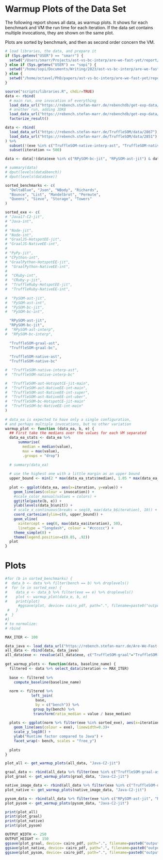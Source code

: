 # Warmup Plots of the Data Set

The following report shows all data, as warmup plots.
It shows for each benchmark and VM the run time for each iteration.
If the data set contains multiple invocations, they are shown on the same plot.

Plots are sorted by benchmark, and then as second order concern the VM.

```r
# load libraries, the data, and prepare it
if (Sys.getenv("USER") == "smarr") {
  setwd("/Users/smarr/Projects/ast-vs-bc-interp/are-we-fast-yet/report/bc-vs-ast")
} else if (Sys.getenv("USER") == "sopi") {
  setwd("/home/sopi/Documents/Writing/2023/ast-vs-bc-interp/are-we-fast-yet/report/bc-vs-ast/" )
} else {
  setwd("/home/octavel/PhD/papers/ast-vs-bc-interp/are-we-fast-yet/report/bc-vs-ast")
}

source("scripts/libraries.R", chdir=TRUE)
data <- rbind(
  # main run, one invocation of everything
  load_data_url("https://rebench.stefan-marr.de/rebenchdb/get-exp-data/1518"),
  # another run, adding JDK8
  load_data_url("https://rebench.stefan-marr.de/rebenchdb/get-exp-data/1523")) %>%
  factorize_result()

data <- rbind(
  load_data_url("https://rebench.stefan-marr.de/TruffleSOM/data/2867"), # tsom
  load_data_url("https://rebench.stefan-marr.de/TruffleSOM/data/2851") # pysom
) %>% 
  subset(!(exe %in% c("TruffleSOM-native-interp-ast", "TruffleSOM-native-interp-bc", "RPySOM-bc-interp", "RPySOM-ast-interp"))) %>%
  subset(iteration <= 500)

data <- data[!(data$exe %in% c("RPySOM-bc-jit", "RPySOM-ast-jit") & data$suite %in% c("macro-startup", "micro-startup")),] # those were ran by mistake

# summary(data)
# dput(levels(data$bench))
# dput(levels(data$exe))

sorted_benchmarks <- c(
  "DeltaBlue", "Json", "NBody", "Richards", 
  "Bounce", "List", "Mandelbrot", "Permute",
  "Queens", "Sieve", "Storage", "Towers"
)

sorted_exe <- c(
# "Java17-C2-jit",
# "Java-int", 
#
# "Node-jit",
# "Node-int", 
# "GraalJS-HotspotEE-jit", 
# "GraalJS-NativeEE-int", 
# 
# "PyPy-jit",
# "CPython-int",
# "GraalPython-HotspotEE-jit",
#  "GraalPython-NativeEE-int", 
#  
#  "CRuby-int",
#  "CRuby-y-jit",
#  "TruffleRuby-HotspotEE-jit",
#  "TruffleRuby-NativeEE-int",
  
#  "PySOM-ast-jit",
#  "PySOM-ast-int",
#  "PySOM-bc-jit",
#  "PySOM-bc-int",

  "RPySOM-ast-jit",
  "RPySOM-bc-jit",
#  "RPySOM-ast-interp",
#  "RPySOM-bc-interp",
  
  "TruffleSOM-graal-ast",
  "TruffleSOM-graal-bc",
  
  "TruffleSOM-native-ast",
  "TruffleSOM-native-bc"

#  "TruffleSOM-native-interp-ast",
#  "TruffleSOM-native-interp-bc"

#  "TruffleSOM-ast-HotspotCE-jit-main", 
#  "TruffleSOM-ast-NativeEE-int-main",
#  "TruffleSOM-ast-NativeEE-int-super", 
#  "TruffleSOM-ast-NativeEE-int-uber",
#  "TruffleSOM-bc-HotspotCE-jit-main"
#  "TruffleSOM-bc-NativeEE-int-main"
)
    
# data_ea is expected to have only a single configuration,
# and perhaps multiple invocations, but no other variation
warmup_plot <- function (data_ea, b, e) {
  ## First take the medians over the values for each VM separated
  data_ea_stats <- data_ea %>%
      summarise(
        median = median(value),
        max = max(value),
        .groups = "drop")
  
  # summary(data_ea)
  
  # use the highest one with a little margin as an upper bound
  upper_bound <- min(2 * max(data_ea_stats$median), 1.05 * max(data_ea_stats$max))
  
  plot <- ggplot(data_ea, aes(x=iteration, y=value)) +
    geom_line(aes(colour = invocation)) +
    #scale_color_manual(values = colors) +
    ggtitle(paste(b, e)) +
    ylab(levels(data_b$unit)) +
    # scale_x_continuous(breaks = seq(0, max(data_b$iteration), 10)) +
    coord_cartesian(ylim=c(0, upper_bound)) +
    geom_vline(
      xintercept = seq(0, max(data_ea$iteration), 50),
      linetype = "longdash", colour = "#cccccc") +
    theme_simple(8) +
    theme(legend.position=c(0.85, .92))
  plot
}
```

# Plots

```r
#for (b in sorted_benchmarks) { 
#  data_b <- data %>% filter(bench == b) %>% droplevels()
#  for (e in sorted_exe) { 
#    data_e <- data_b %>% filter(exe == e) %>% droplevels()
#    plot <- warmup_plot(data_e, b, e)
#    print(plot)
      #ggsave(plot, device= cairo_pdf, path=".", filename=paste0("output_graphs_warmup/", b, e, ".pdf"), dpi=300, height=50, width=50, units="mm", family="Arial")
 #   }
#  } 
#}
# to normalize:
# rbind

MAX_ITER <- 100

data_java <- load_data_url("https://rebench.stefan-marr.de/Are-We-Fast-Yet/data/2858") %>% filter(exe=="Java-C2-jit")
all_data <- rbind(data, data_java)
all_data$exe <- revalue(all_data$exe, c("TruffleSOM-graal"="TruffleSOM-graal-ast"))
  
get_warmup_plots <- function(data, baseline_name) {
  filtered <- data %>% select_data(iteration <= MAX_ITER)
  
  base <- filtered %>%
    compute_baseline(baseline_name)
  
  norm <- filtered %>%
            left_join(
              base,
              by = c("bench")) %>%
             group_by(bench) %>%
             transform(ratio_median = value / base_median)
  
  plots <- ggplot(norm %>% filter(exe %in% sorted_exe), aes(x=iteration, y=ratio_median)) +
    geom_line(aes(colour = exe), linewidth=0.3)+
    scale_y_log10() +
    ylab("Runtime factor compared to Java") +
    facet_wrap(~ bench, scales = "free_y")
  
  plots
}

plot_all <- get_warmup_plots(all_data, "Java-C2-jit")

graal_data <- rbind(all_data %>% filter(exe %in% c("TruffleSOM-graal-ast", "TruffleSOM-graal-bc")), data_java)
plot_graal <- get_warmup_plots(graal_data, "Java-C2-jit")

native_image_data <- rbind(all_data %>% filter(exe %in% c("TruffleSOM-native-ast", "TruffleSOM-native-bc")), data_java)
plot_native <- get_warmup_plots(native_image_data, "Java-C2-jit")

pysom_data <- rbind(all_data %>% filter(exe %in% c("RPySOM-ast-jit", "RPySOM-bc-jit")), data_java)
plot_pysom <- get_warmup_plots(pysom_data, "Java-C2-jit")

print(plot_all)
print(plot_graal)
print(plot_native)
print(plot_pysom)

OUTPUT_WIDTH <- 250
OUTPUT_HEIGHT <- 150
ggsave(plot_graal, device= cairo_pdf, path=".", filename=paste0("output_graphs_warmup/", "warmup_graal.pdf"), dpi=300, height=OUTPUT_HEIGHT, width=OUTPUT_WIDTH, units="mm", family="Arial")
ggsave(plot_native, device= cairo_pdf, path=".", filename=paste0("output_graphs_warmup/", "warmup_native.pdf"), dpi=300, height=OUTPUT_HEIGHT, width=OUTPUT_WIDTH, units="mm", family="Arial")
ggsave(plot_pysom, device= cairo_pdf, path=".", filename=paste0("output_graphs_warmup/", "warmup_pysom.pdf"), dpi=300, height=OUTPUT_HEIGHT, width=OUTPUT_WIDTH, units="mm", family="Arial")
```
